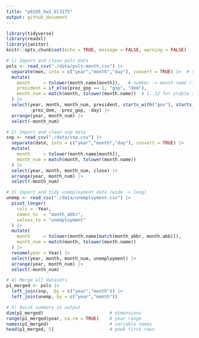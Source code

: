```yaml
---
title: "p8105_hw2_bl3175"
output: github_document
---
```


```r
library(tidyverse)  
library(readxl)     
library(janitor)     
knitr::opts_chunk$set(echo = TRUE, message = FALSE, warning = FALSE)
```

```r
# 1) Import and clean pols data
pols <- read_csv("./data/pols-month.csv") |>
  separate(mon, into = c("year","month","day"), convert = TRUE) |>  # split YYYY-MM-DD
  mutate(
    month     = tolower(month.name[month]),   # number -> month name (lowercase)
    president = if_else(prez_gop == 1, "gop", "dem"),
    month_num = match(month, tolower(month.name))  # 1..12 for stable sorting
  ) |>
  select(year, month, month_num, president, starts_with("gov"), starts_with("sen"),
         -prez_dem, -prez_gop, -day) |>
  arrange(year, month_num) |>
  select(-month_num)

# 2) Import and clean snp data
snp <- read_csv("./data/snp.csv") |>
  separate(date, into = c("year","month","day"), convert = TRUE) |>
  mutate(
    month     = tolower(month.name[month]),
    month_num = match(month, tolower(month.name))
  ) |>
  select(year, month, month_num, close) |>
  arrange(year, month_num) |>
  select(-month_num)

# 3) Import and tidy unemployment data (wide -> long)
unemp <- read_csv("./data/unemployment.csv") |>
  pivot_longer(
    cols = -Year,
    names_to  = "month_abbr",
    values_to = "unemployment"
  ) |>
  mutate(
    month     = tolower(month.name[match(month_abbr, month.abb)]),
    month_num = match(month, tolower(month.name))
  ) |>
  rename(year = Year) |>   
  select(year, month, month_num, unemployment) |>
  arrange(year, month_num) |>
  select(-month_num)

# 4) Merge all datasets
p1_merged <- pols |>
  left_join(snp,  by = c("year","month")) |>
  left_join(unemp, by = c("year","month"))

# 5) Quick summary in output
dim(p1_merged)                         # dimensions
range(p1_merged$year, na.rm = TRUE)    # year range
names(p1_merged)                       # variable names
head(p1_merged, 5)                     # peek first rows
```